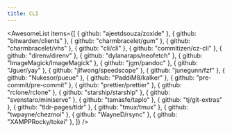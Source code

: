 ```yaml
---
title: CLI
---
```


<AwesomeList
  items={[
    { github: "ajeetdsouza/zoxide" },
    { github: "bitwarden/clients" },
    { github: "charmbracelet/gum" },
    { github: "charmbracelet/vhs" },
    { github: "cli/cli" },
    { github: "commitizen/cz-cli" },
    { github: "direnv/direnv" },
    { github: "dylanaraps/neofetch" },
    { github: "ImageMagick/ImageMagick" },
    { github: "jgm/pandoc" },
    { github: "Jguer/yay" },
    { github: "jlfwong/speedscope" },
    { github: "junegunn/fzf" },
    { github: "Nukesor/pueue" },
    { github: "PaddiM8/kalker" },
    { github: "pre-commit/pre-commit" },
    { github: "prettier/prettier" },
    { github: "rclone/rclone" },
    { github: "starship/starship" },
    { github: "svenstaro/miniserve" },
    { github: "tamasfe/taplo" },
    { github: "tj/git-extras" },
    { github: "tldr-pages/tldr" },
    { github: "tmux/tmux" },
    { github: "twpayne/chezmoi" },
    { github: "WayneD/rsync" },
    { github: "XAMPPRocky/tokei" },
  ]}
/>
